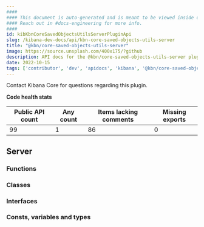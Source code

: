 ```yaml
---
####
#### This document is auto-generated and is meant to be viewed inside our experimental, new docs system.
#### Reach out in #docs-engineering for more info.
####
id: kibKbnCoreSavedObjectsUtilsServerPluginApi
slug: /kibana-dev-docs/api/kbn-core-saved-objects-utils-server
title: "@kbn/core-saved-objects-utils-server"
image: https://source.unsplash.com/400x175/?github
description: API docs for the @kbn/core-saved-objects-utils-server plugin
date: 2022-10-15
tags: ['contributor', 'dev', 'apidocs', 'kibana', '@kbn/core-saved-objects-utils-server']
---
```




Contact Kibana Core for questions regarding this plugin.

**Code health stats**

| Public API count  | Any count | Items lacking comments | Missing exports |
|-------------------|-----------|------------------------|-----------------|
| 99 | 1 | 86 | 0 |

## Server

### Functions
<DocDefinitionList data={kbnCoreSavedObjectsUtilsServerObj.server.functions}/>

### Classes
<DocDefinitionList data={kbnCoreSavedObjectsUtilsServerObj.server.classes}/>

### Interfaces
<DocDefinitionList data={kbnCoreSavedObjectsUtilsServerObj.server.interfaces}/>

### Consts, variables and types
<DocDefinitionList data={kbnCoreSavedObjectsUtilsServerObj.server.misc}/>

